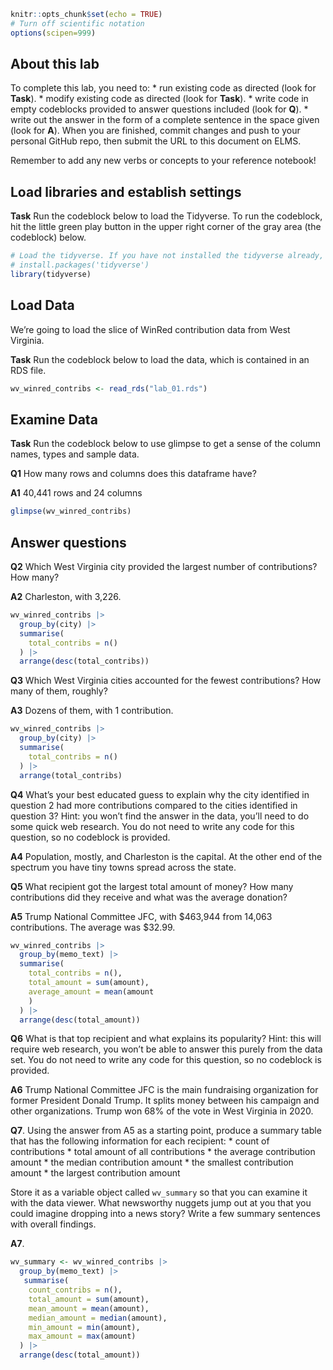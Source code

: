 ```r
knitr::opts_chunk$set(echo = TRUE)
# Turn off scientific notation
options(scipen=999)
```

## About this lab

To complete this lab, you need to: \* run existing code as directed (look for **Task**). \* modify existing code as directed (look for **Task**). \* write code in empty codeblocks provided to answer questions included (look for **Q**). \* write out the answer in the form of a complete sentence in the space given (look for **A**). When you are finished, commit changes and push to your personal GitHub repo, then submit the URL to this document on ELMS.

Remember to add any new verbs or concepts to your reference notebook!

## Load libraries and establish settings

**Task** Run the codeblock below to load the Tidyverse. To run the codeblock, hit the little green play button in the upper right corner of the gray area (the codeblock) below.

```r
# Load the tidyverse. If you have not installed the tidyverse already, remove the # from the next line and run it first.  
# install.packages('tidyverse')
library(tidyverse)
```

## Load Data

We're going to load the slice of WinRed contribution data from West Virginia.

**Task** Run the codeblock below to load the data, which is contained in an RDS file.

```r
wv_winred_contribs <- read_rds("lab_01.rds")
```

## Examine Data

**Task** Run the codeblock below to use glimpse to get a sense of the column names, types and sample data.

**Q1** How many rows and columns does this dataframe have?

**A1** 40,441 rows and 24 columns

```r

glimpse(wv_winred_contribs)

```

## Answer questions

**Q2** Which West Virginia city provided the largest number of contributions? How many?

**A2** Charleston, with 3,226.

```r
wv_winred_contribs |>
  group_by(city) |>
  summarise(
    total_contribs = n()
  ) |>
  arrange(desc(total_contribs))
```

**Q3** Which West Virginia cities accounted for the fewest contributions? How many of them, roughly?

**A3** Dozens of them, with 1 contribution.

```r
wv_winred_contribs |>
  group_by(city) |>
  summarise(
    total_contribs = n()
  ) |>
  arrange(total_contribs)
```

**Q4** What's your best educated guess to explain why the city identified in question 2 had more contributions compared to the cities identified in question 3? Hint: you won't find the answer in the data, you'll need to do some quick web research. You do not need to write any code for this question, so no codeblock is provided.

**A4** Population, mostly, and Charleston is the capital. At the other end of the spectrum you have tiny towns spread across the state.

**Q5** What recipient got the largest total amount of money? How many contributions did they receive and what was the average donation?

**A5** Trump National Committee JFC, with \$463,944 from 14,063 contributions. The average was \$32.99.

```r
wv_winred_contribs |>
  group_by(memo_text) |>
  summarise(
    total_contribs = n(),
    total_amount = sum(amount),
    average_amount = mean(amount
    )
  ) |>
  arrange(desc(total_amount))
```

**Q6** What is that top recipient and what explains its popularity? Hint: this will require web research, you won't be able to answer this purely from the data set. You do not need to write any code for this question, so no codeblock is provided.

**A6** Trump National Committee JFC is the main fundraising organization for former President Donald Trump. It splits money between his campaign and other organizations. Trump won 68% of the vote in West Virginia in 2020.

**Q7**. Using the answer from A5 as a starting point, produce a summary table that has the following information for each recipient: \* count of contributions \* total amount of all contributions \* the average contribution amount \* the median contribution amount \* the smallest contribution amount \* the largest contribution amount

Store it as a variable object called `wv_summary` so that you can examine it with the data viewer. What newsworthy nuggets jump out at you that you could imagine dropping into a news story? Write a few summary sentences with overall findings.

**A7**.

```r
wv_summary <- wv_winred_contribs |>
  group_by(memo_text) |>
   summarise(
    count_contribs = n(),
    total_amount = sum(amount),
    mean_amount = mean(amount),
    median_amount = median(amount),
    min_amount = min(amount),
    max_amount = max(amount)
  ) |>
  arrange(desc(total_amount))
```

